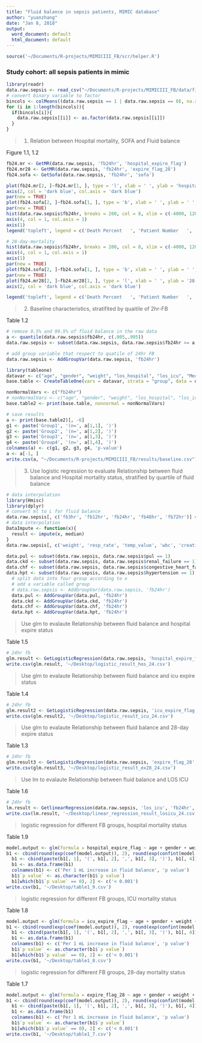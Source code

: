 ```yaml
---
title: "Fluid balance in sepsis patients, MIMIC database"
author: "yuanzhang"
date: "Jan 8, 2018"
output:
  word_document: default
  html_document: default
---
```


```r
source('~/Documents/R-projects/MIMICIII_FB/scr/helper.R')
```

### Study cohort: all sepsis patients in mimic
```r
library(readr)
data.raw.sepsis <- read_csv("~/Documents/R-projects/MIMICIII_FB/data/finaldata/data_sepsis_update.csv")[, -1]
# convert binary variable to factor
bincols <- colMeans((data.raw.sepsis == 1 | data.raw.sepsis == 0), na.rm = T) ==1
for (i in 1:length(bincols)){
  if(bincols[i]){
    data.raw.sepsis[[i]] <- as.factor(data.raw.sepsis[[i]])
  }
}
```

> 1. Relation between Hospital mortality, SOFA and Fluid balance

Figure 1.1, 1.2
```r
fb24.mr <- GetMR(data.raw.sepsis, 'fb24hr', 'hospital_expire_flag')
fb24.mr28 <- GetMR(data.raw.sepsis, 'fb24hr', 'expire_flag_28')
fb24.sofa <- GetSofa(data.raw.sepsis, 'fb24hr', 'sofa')

plot(fb24.mr[2, ]~fb24.mr[1, ], type = 'l', xlab = ' ', ylab = 'hospital mortality ', main = 'Relation between Hospital mortality and 24 hr Fluid balance', ylim = c(0, 0.3), col = 'dark blue', axes = F, col.lab = 'dark blue')
axis(2, col = 'dark blue', col.axis = 'dark blue')
par(new = TRUE)
plot(fb24.sofa[2, ]~fb24.sofa[1, ], type = 'b', xlab = ' ', ylab = ' ', main = ' ', ylim = c(0, 11), col = 'red', axes = F, col.lab = 'red')
par(new = TRUE)
hist(data.raw.sepsis$fb24hr, breaks = 200, col = 8, xlim = c(-4000, 12000), ylim = c(0, 2500), axes = F, ylab = '', xlab = 'Fluid balance/ml', main = '')
axis(4, col = 1, col.axis = 1)
axis(1)
legend('topleft', legend = c('Death Percent   ', 'Patient Number   ', 'SOFA    '), text.col = c('dark blue', 'black', 'red'))

# 28-day-mortality
hist(data.raw.sepsis$fb24hr, breaks = 200, col = 8, xlim = c(-4000, 12000), ylim = c(0, 2500), axes = F, ylab = '', xlab = 'Fluid balance/ml', main = '')
axis(4, col = 1, col.axis = 1)
axis(1)
par(new = TRUE)
plot(fb24.sofa[2, ]~fb24.sofa[1, ], type = 'b', xlab = ' ', ylab = ' ', main = ' ', ylim = c(0, 11), col = 'red', axes = F, col.lab = 'red')
par(new = TRUE)
plot(fb24.mr28[2, ]~fb24.mr28[1, ], type = 'l', xlab = ' ', ylab = '28-days mortality ', main = 'Relation between 28-days mortality and 24 hr Fluid balance', ylim = c(0, 0.3), col = 'dark blue', axes = F, col.lab = 'dark blue')
axis(2, col = 'dark blue', col.axis = 'dark blue')

legend('topleft', legend = c('Death Percent   ', 'Patient Number   ', 'SOFA    '), text.col = c('dark blue', 'black', 'red'))
```

> 2. Baseline characteristics, stratifited by quaitile of 2hr-FB

Table 1.2
```r
# remove 0.5% and 99.5% of fluid balance in the raw data
a <- quantile(data.raw.sepsis$fb24hr, c(.005,.995))
data.raw.sepsis <- subset(data.raw.sepsis, data.raw.sepsis$fb24hr >= a[1] & data.raw.sepsis$fb24hr <= a[2])

# add group variable that respect to quatile of 24hr FB
data.raw.sepsis <- AddGroupVar(data.raw.sepsis, 'fb24hr')   

library(tableone)
datavar <- c("age", "gender", "weight", "los_hospital", "los_icu", "Mechanical_ventilation_duration", "diabetes", "hypertension", "congestive_heart_failure", "renal_failure", "liver_disease", "cancer", "aids", "chronic_pulmonary", "obesity", "dialysis", "eskd", "pul", "sofa", "mingcs", "oasis", "hemoglobin", "creatinine", "wbc", "temp_value", "resp_rate", "heart_rate", "mean_bp",  "fb24hr", "hospital_expire_flag", "icu_expire_flag", "expire_flag_28") 
base.table <- CreateTableOne(vars = datavar, strata = "group", data = data.raw.sepsis)

nonNormalVars <- c("fb24hr")
# nonNormalVars <- c("age", "gender", "weight", "los_hospital", "los_icu", "Mechanical_ventilation_duration", "diabetes", "hypertension", "congestive_heart_failure", "renal_failure", "liver_disease", "cancer", "aids", "chronic_pulmonary", "obesity", "dialysis", "eskd", "pul", "sofa", "mingcs", "oasis", "hemoglobin", "creatinine", "wbc", "temp_value", "resp_rate", "heart_rate", "mean_bp",  "fb24hr", "hospital_expire_flag", "icu_expire_flag", "expire_flag_28") 
base.table2 <- print(base.table, nonnormal = nonNormalVars)

# save results
a <- print(base.table2)[, -6]
g1 <- paste('Group1', '(n=', a[1,1], ')')
g2 <- paste('Group2', '(n=', a[1,2], ')')
g3 <- paste('Group3', '(n=', a[1,3], ')')
g4 <- paste('Group4', '(n=', a[1,4], ')')
colnames(a) <- c(g1, g2, g3, g4, 'p-value')
a <- a[-1, ]
write.csv(a, "~/Documents/R-projects/MIMICIII_FB/results/baseline.csv")
```



> 3. Use logistic regression to evaluate Relationship between fluid balance and Hospital mortality status, stratified by quartile of fluid balance

```r
# data interpolation
library(Hmisc)
library(dplyr)
# convert ml to L for fluid balance
data.raw.sepsis[, c('fb3hr', 'fb12hr', 'fb24hr', 'fb48hr', 'fb72hr')] <- data.raw.sepsis[, c('fb3hr', 'fb12hr', 'fb24hr', 'fb48hr', 'fb72hr')]/1000
# data interpolation
DataImpute <- function(x){
  result <- impute(x, median)
}
data.raw.sepsis[, c('weight', 'resp_rate', 'temp_value', 'wbc', 'creatinine', 'hemoglobin', 'mingcs')] <- lapply(data.raw.sepsis[, c('weight', 'resp_rate', 'temp_value', 'wbc', 'creatinine', 'hemoglobin', 'mingcs')], DataImpute)

data.pul <- subset(data.raw.sepsis, data.raw.sepsis$pul == 1)
data.ckd <- subset(data.raw.sepsis, data.raw.sepsis$renal_failure == 1)
data.chf <- subset(data.raw.sepsis, data.raw.sepsis$congestive_heart_failure == 1)
data.hpt <- subset(data.raw.sepsis, data.raw.sepsis$hypertension == 1)
  # split data into four group according to x
  # add a variable called group
  # data.raw.sepsis <- AddGroupVar(data.raw.sepsis, 'fb24hr')   
  data.pul <- AddGroupVar(data.pul, 'fb24hr') 
  data.ckd <- AddGroupVar(data.ckd, 'fb24hr') 
  data.chf <- AddGroupVar(data.chf, 'fb24hr') 
  data.hpt <- AddGroupVar(data.hpt, 'fb24hr') 
```

> Use glm to evalaute Relationship between fluid balance and hospital expire status

Table 1.5
```r
# 24hr fb
glm.result <- GetLogisticRegression(data.raw.sepsis, 'hospital_expire_flag', 'fb24hr', data.pul, data.ckd, data.chf, data.hpt)
write.csv(glm.result, '~/Desktop/logistic_result_hos_24.csv')
```

> Use glm to evalaute Relationship between fluid balance and icu expire status

Table 1.4
```r
# 24hr fb
glm.result2 <- GetLogisticRegression(data.raw.sepsis, 'icu_expire_flag', 'fb24hr', data.pul, data.ckd, data.chf, data.hpt)
write.csv(glm.result2, '~/Desktop/logistic_result_icu_24.csv')
```

> Use glm to evalaute Relationship between fluid balance and 28-day expire status

Table 1.3
```r
# 24hr fb
glm.result3 <- GetLogisticRegression(data.raw.sepsis, 'expire_flag_28', 'fb24hr', data.pul, data.ckd, data.chf, data.hpt)
write.csv(glm.result3, '~/Desktop/logistic_result_ex28_24.csv')
```

> Use lm to evalaute Relationship between fluid balance and LOS ICU

Table 1.6
```r
# 24hr fb
lm.result <- GetlinearRegression(data.raw.sepsis, 'los_icu', 'fb24hr', data.pul, data.ckd, data.chf, data.hpt)
write.csv(lm.result, '~/Desktop/linear_regression_result_losicu_24.csv')
```

> logistic regression for different FB groups, hospital mortality status

Table 1.9
```r
model.output <- glm(formula = hospital_expire_flag ~ age + gender + weight + hemoglobin + creatinine + wbc + temp_value + resp_rate + heart_rate + mean_bp + Mechanical_ventilation_duration + mingcs + sofa + diabetes + hypertension + congestive_heart_failure + renal_failure + liver_disease + cancer + aids + chronic_pulmonary + obesity + eskd + pul + dialysis + group, family = binomial(link='logit'), data = data.raw.sepsis)
b1 <- cbind(round(exp(coef(model.output)), 2), round(exp(confint(model.output)), 2), p_value = round(coef(summary(model.output))[, 4], 3))
  b1 <- cbind(paste(b1[, 1], '(', b1[, 2], ',', b1[, 3], ')'), b1[, 4])
  b1 <- as.data.frame(b1)
  colnames(b1) <- c('Per 1 mL increase in fluid balance', 'p value')
  b1$`p value` <- as.character(b1$`p value`)
  b1[which(b1$`p value` == 0), 2] <- c('< 0.001')
write.csv(b1, '~/Desktop/table1_9.csv')
```

> logistic regression for different FB groups, ICU mortality status

Table 1.8
```r
model.output <- glm(formula = icu_expire_flag ~ age + gender + weight + hemoglobin + creatinine + wbc + temp_value + resp_rate + heart_rate + mean_bp + Mechanical_ventilation_duration + mingcs + sofa + diabetes + hypertension + congestive_heart_failure + renal_failure + liver_disease + cancer + aids + chronic_pulmonary + obesity + eskd + pul + dialysis + group, family = binomial(link='logit'), data = data.raw.sepsis)
b1 <- cbind(round(exp(coef(model.output)), 2), round(exp(confint(model.output)), 2), p_value = round(coef(summary(model.output))[, 4], 3))
  b1 <- cbind(paste(b1[, 1], '(', b1[, 2], ',', b1[, 3], ')'), b1[, 4])
  b1 <- as.data.frame(b1)
  colnames(b1) <- c('Per 1 mL increase in fluid balance', 'p value')
  b1$`p value` <- as.character(b1$`p value`)
  b1[which(b1$`p value` == 0), 2] <- c('< 0.001')
write.csv(b1, '~/Desktop/table1_8.csv')
```

> logistic regression for different FB groups, 28-day mortality status

Table 1.7
```r
model.output <- glm(formula = expire_flag_28 ~ age + gender + weight + hemoglobin + creatinine + wbc + temp_value + resp_rate + heart_rate + mean_bp + Mechanical_ventilation_duration + mingcs + sofa + diabetes + hypertension + congestive_heart_failure + renal_failure + liver_disease + cancer + aids + chronic_pulmonary + obesity + eskd + pul + dialysis + group, family = binomial(link='logit'), data = data.raw.sepsis)
b1 <- cbind(round(exp(coef(model.output)), 2), round(exp(confint(model.output)), 2), p_value = round(coef(summary(model.output))[, 4], 3))
  b1 <- cbind(paste(b1[, 1], '(', b1[, 2], ',', b1[, 3], ')'), b1[, 4])
  b1 <- as.data.frame(b1)
  colnames(b1) <- c('Per 1 mL increase in fluid balance', 'p value')
  b1$`p value` <- as.character(b1$`p value`)
  b1[which(b1$`p value` == 0), 2] <- c('< 0.001')
write.csv(b1, '~/Desktop/table1_7.csv')
```

